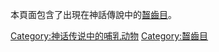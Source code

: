 本頁面包含了出現在神話傳說中的[[齧齒目|齧齒目]]。

[[Category:神话传说中的哺乳动物|Category:神话传说中的哺乳动物]]
[[Category:齧齒目|Category:齧齒目]]
